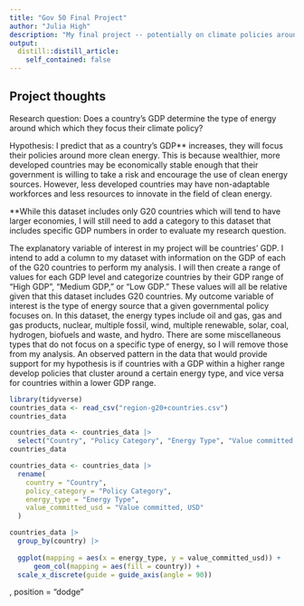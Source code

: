 ```yaml
---
title: "Gov 50 Final Project"
author: "Julia High"
description: "My final project -- potentially on climate policies around the world!"
output:
  distill::distill_article:
    self_contained: false
---
```




## Project thoughts
Research question: Does a country's GDP determine the type of energy around which which they focus their climate policy?

Hypothesis: I predict that as a country's GDP** increases, they will focus their policies around more clean energy. This is because wealthier, more developed countries may be economically stable enough that their government is willing to take a risk and encourage the use of clean energy sources. However, less developed countries may have non-adaptable workforces and less resources to innovate in the field of clean energy. 

**While this dataset includes only G20 countries which will tend to have larger economies, I will still need to add a category to this dataset that includes specific GDP numbers in order to evaluate my research question. 

The explanatory variable of interest in my project will be countries' GDP. I intend to add a column to my dataset with information on the GDP of each of the G20 countries to perform my analysis. I will then create a range of values for each GDP level and categorize countries by their GDP range of "High GDP", "Medium GDP," or "Low GDP." These values will all be relative given that this dataset includes G20 countries. My outcome variable of interest is the type of energy source that a given governmental policy focuses on. In this dataset, the energy types include oil and gas, gas and gas products, nuclear, multiple fossil, wind, multiple renewable, solar, coal, hydrogen, biofuels and waste, and hydro. There are some miscellaneous types that do not focus on a specific type of energy, so I will remove those from my analysis. An observed pattern in the data that would provide support for my hypothesis is if countries with a GDP within a higher range develop policies that cluster around a certain energy type, and vice versa for countries within a lower GDP range. 




```r
library(tidyverse)
countries_data <- read_csv("region-g20+countries.csv")
countries_data
```

```r
countries_data <- countries_data |>
  select("Country", "Policy Category", "Energy Type", "Value committed, USD")
countries_data
```

```r
countries_data <- countries_data |>
  rename(
    country = "Country",
    policy_category = "Policy Category",
    energy_type = "Energy Type",
    value_committed_usd = "Value committed, USD"
  )
```

```r
countries_data |>
  group_by(country) |>
  
  ggplot(mapping = aes(x = energy_type, y = value_committed_usd)) +
      geom_col(mapping = aes(fill = country)) +
  scale_x_discrete(guide = guide_axis(angle = 90))
```

,
               position = "dodge"








